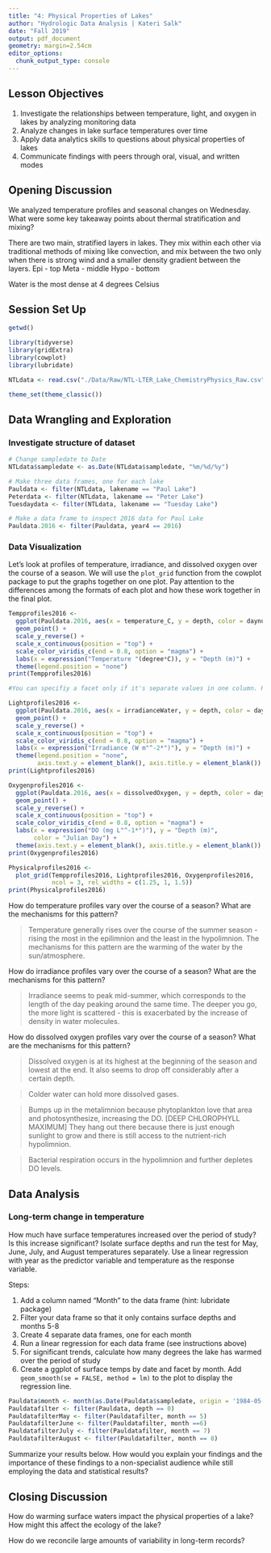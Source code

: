 ```yaml
---
title: "4: Physical Properties of Lakes"
author: "Hydrologic Data Analysis | Kateri Salk"
date: "Fall 2019"
output: pdf_document
geometry: margin=2.54cm
editor_options: 
  chunk_output_type: console
---
```


## Lesson Objectives
1. Investigate the relationships between temperature, light, and oxygen in lakes by analyzing monitoring data
2. Analyze changes in lake surface temperatures over time
3. Apply data analytics skills to questions about physical properties of lakes
4. Communicate findings with peers through oral, visual, and written modes

## Opening Discussion
We analyzed temperature profiles and seasonal changes on Wednesday. What were some key takeaway points about thermal stratification and mixing?

There are two main, stratified layers in lakes. They mix within each other via traditional methods of mixing like convection, and mix between the two only when there is strong wind and a smaller density gradient between the layers.
Epi - top
Meta - middle
Hypo - bottom

Water is the most dense at 4 degrees Celsius

## Session Set Up
```r
getwd()

library(tidyverse)
library(gridExtra)
library(cowplot)
library(lubridate)

NTLdata <- read.csv("./Data/Raw/NTL-LTER_Lake_ChemistryPhysics_Raw.csv")

theme_set(theme_classic())

```

## Data Wrangling and Exploration

### Investigate structure of dataset

```r
# Change sampledate to Date
NTLdata$sampledate <- as.Date(NTLdata$sampledate, "%m/%d/%y")

# Make three data frames, one for each lake
Pauldata <- filter(NTLdata, lakename == "Paul Lake")
Peterdata <- filter(NTLdata, lakename == "Peter Lake")
Tuesdaydata <- filter(NTLdata, lakename == "Tuesday Lake")

# Make a data frame to inspect 2016 data for Paul Lake
Pauldata.2016 <- filter(Pauldata, year4 == 2016)

```

### Data Visualization

Let's look at profiles of temperature, irradiance, and dissolved oxygen over the course of a season. We will use the `plot_grid` function from the cowplot package to put the graphs together on one plot. Pay attention to the differences among the formats of each plot and how these work together in the final plot. 

```r
Tempprofiles2016 <- 
  ggplot(Pauldata.2016, aes(x = temperature_C, y = depth, color = daynum)) +
  geom_point() +
  scale_y_reverse() +
  scale_x_continuous(position = "top") +
  scale_color_viridis_c(end = 0.8, option = "magma") +
  labs(x = expression("Temperature "(degree*C)), y = "Depth (m)") +
  theme(legend.position = "none")
print(Tempprofiles2016)

#You can specifiy a facet only if it's separate values in one column. R cannot facet across columns. You have to create as many graphs as there are columns, even if they will end up in the same graph.

Lightprofiles2016 <- 
  ggplot(Pauldata.2016, aes(x = irradianceWater, y = depth, color = daynum)) +
  geom_point() +
  scale_y_reverse() +
  scale_x_continuous(position = "top") +
  scale_color_viridis_c(end = 0.8, option = "magma") +
  labs(x = expression("Irradiance (W m"^-2*")"), y = "Depth (m)") +
  theme(legend.position = "none", 
        axis.text.y = element_blank(), axis.title.y = element_blank())
print(Lightprofiles2016)

Oxygenprofiles2016 <- 
  ggplot(Pauldata.2016, aes(x = dissolvedOxygen, y = depth, color = daynum)) +
  geom_point() +
  scale_y_reverse() +
  scale_x_continuous(position = "top") +
  scale_color_viridis_c(end = 0.8, option = "magma") +
  labs(x = expression("DO (mg L"^-1*")"), y = "Depth (m)", 
       color = "Julian Day") +
  theme(axis.text.y = element_blank(), axis.title.y = element_blank())
print(Oxygenprofiles2016)

Physicalprofiles2016 <- 
  plot_grid(Tempprofiles2016, Lightprofiles2016, Oxygenprofiles2016, 
            ncol = 3, rel_widths = c(1.25, 1, 1.5))
print(Physicalprofiles2016)

```

How do temperature profiles vary over the course of a season? What are the mechanisms for this pattern?

> Temperature generally rises over the course of the summer season - rising the most in the epilimnion and the least in the hypolimnion. The mechanisms for this pattern are the warming of the water by the sun/atmosphere.

How do irradiance profiles vary over the course of a season? What are the mechanisms for this pattern?

> Irradiance seems to peak mid-summer, which corresponds to the length of the day peaking around the same time. The deeper you go, the more light is scattered - this is exacerbated by the increase of density in water molecules.

How do dissolved oxygen profiles vary over the course of a season? What are the mechanisms for this pattern?

> Dissolved oxygen is at its highest at the beginning of the season and lowest at the end. It also seems to drop off considerably after a certain depth. 

> Colder water can hold more dissolved gases. 

> Bumps up in the metalimnion because phytoplankton love that area and photosynthesize, increasing the DO. [DEEP CHLOROPHYLL MAXIMUM] They hang out there because there is just enough sunlight to grow and there is still access to the nutrient-rich hypolimnion. 

> Bacterial respiration occurs in the hypolimnion and further depletes DO levels. 


## Data Analysis

### Long-term change in temperature
How much have surface temperatures increased over the period of study? Is this increase significant? Isolate surface depths and run the test for May, June, July, and August temperatures separately. Use a linear regression with year as the predictor variable and temperature as the response variable.

Steps: 

1. Add a column named "Month" to the data frame (hint: lubridate package)
2. Filter your data frame so that it only contains surface depths and months 5-8
3. Create 4 separate data frames, one for each month
4. Run a linear regression for each data frame (see instructions above)
5. For significant trends, calculate how many degrees the lake has warmed over the period of study
5. Create a ggplot of surface temps by date and facet by month. Add `geom_smooth(se = FALSE, method = lm)` to the plot to display the regression line.

```r
Pauldata$month <- month(as.Date(Pauldata$sampledate, origin = '1984-05-27'))
Pauldatafilter <- filter(Pauldata, depth == 0)
PauldatafilterMay <- filter(Pauldatafilter, month == 5)
PauldatafilterJune <- filter(Pauldatafilter, month ==6)
PauldatafilterJuly <- filter(Pauldatafilter, month == 7)
PauldatafilterAugust <- filter(Pauldatafilter, month == 8)

```

Summarize your results below. How would you explain your findings and the importance of these findings to a non-specialist audience while still employing the data and statistical results?

>

## Closing Discussion
How do warming surface waters impact the physical properties of a lake? How might this affect the ecology of the lake?

How do we reconcile large amounts of variability in long-term records?
